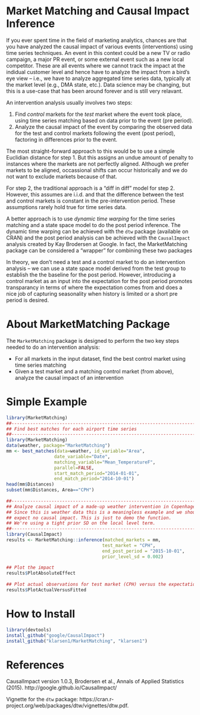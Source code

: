 # Market Matching and Causal Impact Inference
If you ever spent time in the field of marketing analytics, chances are that you have analyzed the causal impact of various events (interventions) using time series techniques. An event in this context could be a new TV or radio campaign, a major PR event, or some external event such as a new local competitor. These are all events where we cannot track the impact at the indidual customer level and hence have to analyze the impact from a bird's eye view – i.e., we have to analyze aggregated time series data, typically at the market level (e.g., DMA state, etc.). Data science may be changing, but this is a use-case that has been around forever and is still very relavant.  

An intervention analysis usually involves two steps:

1. Find *control* markets for the *test* market where the event took place, using time series matching based on data prior to the event (pre period).
2. Analyze the causal impact of the event by comparing the observed data for the test and control markets following the event (post period), factoring in differences prior to the event. 

The most straight-forward approach to this would be to use a simple Euclidian distance for step 1. But this assigns an undue amount of penalty to instances where the markets are not perfectly aligned. Although we prefer markets to be aligned, occassional shifts can occur historically and we do not want to exclude markets because of that. 

For step 2, the traditional approach is a "diff in diff" model for step 2. However, this assumes  are i.i.d. and that the difference between the test and control markets is constant in the pre-intervention period. These assumptions rarely hold true for time series data.

A better approach is to use *dynamic time warping* for the time series matching and a state space model to do the post period inference. The dynamic time warping can be achieved with the `dtw` package (available on CRAN) and the post period analysis can be achieved with the `CausalImpact` analysis created by Kay Brodersen at Google. In fact, the MarketMatching package can be considered a "wrapper" for combining these two packages

In theory, we don't need a test and a control market to do an intervention analysis – we can use a state space model derived from the test group to establish the the baseline for the post period. However, introducing a control market as an input into the expectation for the post period promotes transparancy in terms of where the expectation comes from and does a nice job of capturing seasonality when history is limited or a short pre period is desired. 

# About MarketMatching Package

The `MarketMatching` package is designed to perform the two key steps needed to do an intervention analysis:

* For all markets in the input dataset, find the best control market using time series matching
* Given a test market and a matching control market (from above), analyze the causal impact of an intervention

# Simple Example
```r
library(MarketMatching)
##-----------------------------------------------------------------------
## Find best matches for each airport time series
##-----------------------------------------------------------------------
library(MarketMatching)
data(weather, package="MarketMatching")
mm <- best_matches(data=weather, id_variable="Area", 
                  date_variable="Date", 
                  matching_variable="Mean_TemperatureF", 
                  parallel=FALSE, 
                  start_match_period="2014-01-01",
                  end_match_period="2014-10-01")
head(mm$Distances)
subset(mm$Distances, Area=="CPH")
 
##-----------------------------------------------------------------------
## Analyze causal impact of a made-up weather intervention in Copenhagen
## Since this is weather data this is a meaningless example and we should 
## expect no causal impact. This is just to demo the function.
## We're using a tight prior SD on the local level term.
##-----------------------------------------------------------------------
library(CausalImpact)
results <- MarketMatching::inference(matched_markets = mm, 
                                    test_market = "CPH", 
                                    end_post_period = "2015-10-01",
                                    prior_level_sd = 0.002)
 
## Plot the impact
results$PlotAbsoluteEffect
 
## Plot actual observations for test market (CPH) versus the expectation (based on the control)
results$PlotActualVersusFitted
```

# How to Install
```r
library(devtools)
install_github("google/CausalImpact")
install_github("klarsen1/MarketMatching", "klarsen1")
```

# References
CausalImpact version 1.0.3, Brodersen et al., Annals of Applied Statistics (2015). http://google.github.io/CausalImpact/

Vignette for the `dtw` package: https://cran.r-project.org/web/packages/dtw/vignettes/dtw.pdf.